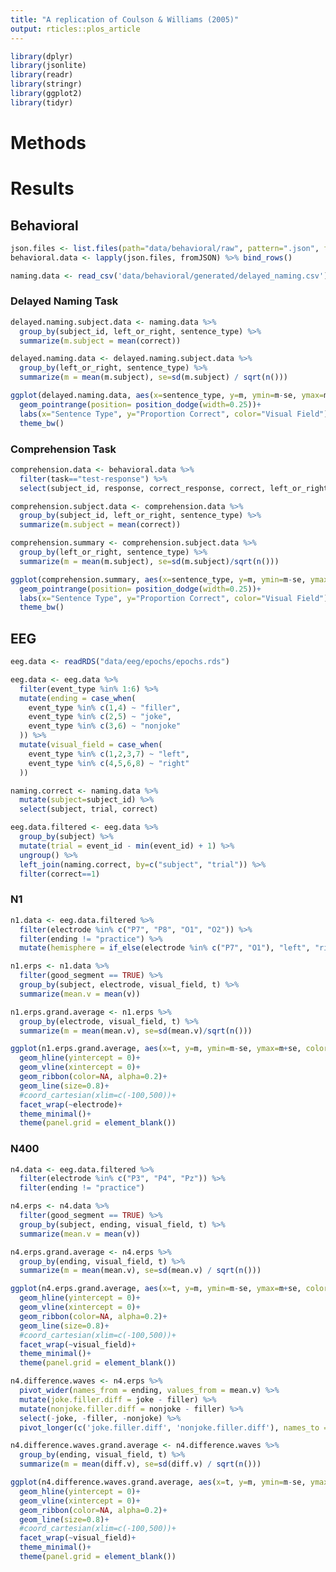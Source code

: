 ```yaml
---
title: "A replication of Coulson & Williams (2005)"
output: rticles::plos_article
---
```


```r
library(dplyr)
library(jsonlite)
library(readr)
library(stringr)
library(ggplot2)
library(tidyr)
```


# Methods

# Results

## Behavioral

```r
json.files <- list.files(path="data/behavioral/raw", pattern=".json", full.names = TRUE)
behavioral.data <- lapply(json.files, fromJSON) %>% bind_rows()
```

```r
naming.data <- read_csv('data/behavioral/generated/delayed_naming.csv')
```

### Delayed Naming Task

```r
delayed.naming.subject.data <- naming.data %>%
  group_by(subject_id, left_or_right, sentence_type) %>%
  summarize(m.subject = mean(correct))

delayed.naming.data <- delayed.naming.subject.data %>%
  group_by(left_or_right, sentence_type) %>%
  summarize(m = mean(m.subject), se=sd(m.subject) / sqrt(n()))
```

```r
ggplot(delayed.naming.data, aes(x=sentence_type, y=m, ymin=m-se, ymax=m+se, color=left_or_right))+
  geom_pointrange(position= position_dodge(width=0.25))+
  labs(x="Sentence Type", y="Proportion Correct", color="Visual Field")+
  theme_bw()
```
### Comprehension Task

```r
comprehension.data <- behavioral.data %>%
  filter(task=="test-response") %>%
  select(subject_id, response, correct_response, correct, left_or_right, sentence_type)
```

```r
comprehension.subject.data <- comprehension.data %>%
  group_by(subject_id, left_or_right, sentence_type) %>%
  summarize(m.subject = mean(correct))
```

```r
comprehension.summary <- comprehension.subject.data %>%
  group_by(left_or_right, sentence_type) %>%
  summarize(m = mean(m.subject), se=sd(m.subject)/sqrt(n()))
```

```r
ggplot(comprehension.summary, aes(x=sentence_type, y=m, ymin=m-se, ymax=m+se, color=left_or_right))+
  geom_pointrange(position= position_dodge(width=0.25))+
  labs(x="Sentence Type", y="Proportion Correct", color="Visual Field")+
  theme_bw()
```

## EEG

```r
eeg.data <- readRDS("data/eeg/epochs/epochs.rds")

eeg.data <- eeg.data %>%
  filter(event_type %in% 1:6) %>%
  mutate(ending = case_when(
    event_type %in% c(1,4) ~ "filler",
    event_type %in% c(2,5) ~ "joke",
    event_type %in% c(3,6) ~ "nonjoke"
  )) %>%
  mutate(visual_field = case_when(
    event_type %in% c(1,2,3,7) ~ "left",
    event_type %in% c(4,5,6,8) ~ "right"
  ))
```

```r
naming.correct <- naming.data %>%
  mutate(subject=subject_id) %>%
  select(subject, trial, correct) 

eeg.data.filtered <- eeg.data %>%
  group_by(subject) %>%
  mutate(trial = event_id - min(event_id) + 1) %>%
  ungroup() %>%
  left_join(naming.correct, by=c("subject", "trial")) %>%
  filter(correct==1)
```

### N1

```r
n1.data <- eeg.data.filtered %>%
  filter(electrode %in% c("P7", "P8", "O1", "O2")) %>%
  filter(ending != "practice") %>%
  mutate(hemisphere = if_else(electrode %in% c("P7", "O1"), "left", "right"))
```

```r
n1.erps <- n1.data %>%
  filter(good_segment == TRUE) %>%
  group_by(subject, electrode, visual_field, t) %>%
  summarize(mean.v = mean(v))

n1.erps.grand.average <- n1.erps %>%
  group_by(electrode, visual_field, t) %>%
  summarize(m = mean(mean.v), se=sd(mean.v)/sqrt(n()))
```

```r
ggplot(n1.erps.grand.average, aes(x=t, y=m, ymin=m-se, ymax=m+se, color=visual_field, fill=visual_field))+
  geom_hline(yintercept = 0)+
  geom_vline(xintercept = 0)+
  geom_ribbon(color=NA, alpha=0.2)+
  geom_line(size=0.8)+
  #coord_cartesian(xlim=c(-100,500))+
  facet_wrap(~electrode)+
  theme_minimal()+
  theme(panel.grid = element_blank())
```

### N400

```r
n4.data <- eeg.data.filtered %>%
  filter(electrode %in% c("P3", "P4", "Pz")) %>%
  filter(ending != "practice")
```

```r
n4.erps <- n4.data %>%
  filter(good_segment == TRUE) %>%
  group_by(subject, ending, visual_field, t) %>%
  summarize(mean.v = mean(v))
```

```r
n4.erps.grand.average <- n4.erps %>%
  group_by(ending, visual_field, t) %>%
  summarize(m = mean(mean.v), se=sd(mean.v) / sqrt(n()))
```

```r
ggplot(n4.erps.grand.average, aes(x=t, y=m, ymin=m-se, ymax=m+se, color=ending, fill=ending))+
  geom_hline(yintercept = 0)+
  geom_vline(xintercept = 0)+
  geom_ribbon(color=NA, alpha=0.2)+
  geom_line(size=0.8)+
  #coord_cartesian(xlim=c(-100,500))+
  facet_wrap(~visual_field)+
  theme_minimal()+
  theme(panel.grid = element_blank())
```

```r
n4.difference.waves <- n4.erps %>%
  pivot_wider(names_from = ending, values_from = mean.v) %>%
  mutate(joke.filler.diff = joke - filler) %>%
  mutate(nonjoke.filler.diff = nonjoke - filler) %>%
  select(-joke, -filler, -nonjoke) %>%
  pivot_longer(c('joke.filler.diff', 'nonjoke.filler.diff'), names_to = "ending", values_to = "diff.v")
```

```r
n4.difference.waves.grand.average <- n4.difference.waves %>%
  group_by(ending, visual_field, t) %>%
  summarize(m = mean(diff.v), se=sd(diff.v) / sqrt(n()))
```

```r
ggplot(n4.difference.waves.grand.average, aes(x=t, y=m, ymin=m-se, ymax=m+se, color=ending, fill=ending))+
  geom_hline(yintercept = 0)+
  geom_vline(xintercept = 0)+
  geom_ribbon(color=NA, alpha=0.2)+
  geom_line(size=0.8)+
  #coord_cartesian(xlim=c(-100,500))+
  facet_wrap(~visual_field)+
  theme_minimal()+
  theme(panel.grid = element_blank())
```
